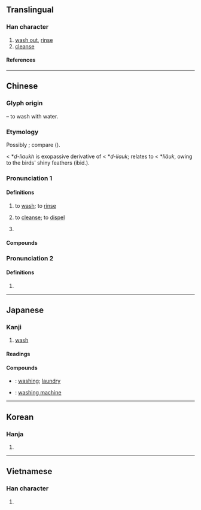 {{character info}}
==Translingual==

===Han character===
{{Han char|rn=85|rad=水|as=14|sn=17|four=37114|canj=ESMG|ids=⿰氵翟}}

# [[wash out]], [[rinse]]
# [[cleanse]]

====References====
{{Han ref|kx=0657.150|dkj=18532|dj=1067.160|hdz=31775.010|uh=6FEF}}

----

==Chinese==
{{zh-forms}}

===Glyph origin===
{{Han etym}}
{{Han compound|水|t1=water|alt1=氵|翟|ls=psc|c1=s|c2=p}} – to wash with water.

===Etymology===

Possibly {{der|zh|sit}}; compare {{cog|my|tr=hlyo|t=to wash (hair, clothes)}}  ({{zh-ref|Schuessler, 2007}}).

{{zh-l|濯|tr=zhào|to wash clothes}} < *''d-liaukh'' is exopassive derivative of {{zh-l|濯|clean, brilliant, glossy; to moisten, to wash}} < *''d-liauk''; relates to {{zh-l|翟|long-tailed pheasants or their plumage}} < *''liâuk'', owing to the birds' shiny feathers (ibid.).

===Pronunciation 1===
{{zh-pron
|m=zhuó
|c=zok6
|h=gd=cog5
|md=
|mn=cho̍k
|mn-t=dêg8/zuag8
|w=
|mc=y
|oc=y
|cat=v
}}

====Definitions====
{{zh-hanzi}}

# {{lb|zh|literary}} to [[wash]]; to [[rinse]]
# {{lb|zh|literary}} to [[cleanse]]; to [[dispel]]
# {{zh-used|濯濯}}

====Compounds====
{{zh-der|湔濯|牛山濯濯|濯纓彈冠|濯足|濯淖|濯纓洗耳|盥濯|百濯香|濯纓濯足|振衣濯足|洒濯|祓濯|濯足滄浪|濯纓|濯濯牛山|濯濯|濯冠|濯汙揚清|洗濯|濯纓滄浪|童山濯濯|頮濯}}

===Pronunciation 2===
{{zh-pron
|m=zhào
|c=
|mc=1
|oc=
|cat=n
}}

====Definitions====
{{zh-hanzi}}

# {{zh-alt-form|櫂|[[oar]]}}

----

==Japanese==

===Kanji===
{{ja-kanji|grade=c|rs=水14}}

# [[wash]]

====Readings====
{{ja-readings
|goon=だく
|kanon=たく
|kun=あら-う
}}

====Compounds====
* {{ja-r|洗濯|せんたく}}: [[washing]]; [[laundry]]
* {{ja-r|洗濯機|せんたっき}}: [[washing machine]]

----

==Korean==

===Hanja===
{{ko-hanja|탁}}

# {{rfdef|ko|sort=水14}}

----

==Vietnamese==

===Han character===
{{vi-readings|rs=水14|reading=trạc}}

# {{rfdef|vi|vi}}

{{cln|vi|Han tu}}